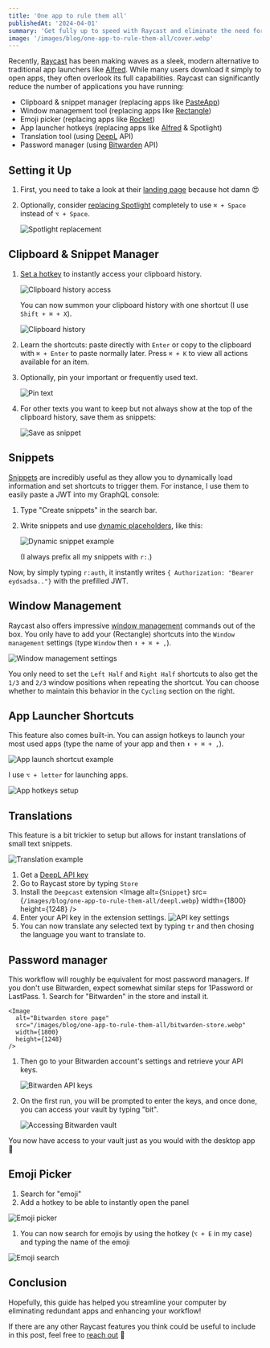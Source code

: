 ```yaml
---
title: 'One app to rule them all'
publishedAt: '2024-04-01'
summary: 'Get fully up to speed with Raycast and eliminate the need for separate tools like Paste and Rectangle and Rocket.'
image: '/images/blog/one-app-to-rule-them-all/cover.webp'
---
```


Recently, [Raycast](https://www.raycast.com/) has been making waves as a sleek, modern alternative to traditional app launchers like [Alfred](https://www.alfredapp.com/).
While many users download it simply to open apps, they often overlook its full capabilities.
Raycast can significantly reduce the number of applications you have running:

- Clipboard & snippet manager (replacing apps like [PasteApp](https://pasteapp.io/))
- Window management tool (replacing apps like [Rectangle](https://rectangleapp.com/))
- Emoji picker (replacing apps like [Rocket](https://matthewpalmer.net/rocket/))
- App launcher hotkeys (replacing apps like [Alfred](https://www.alfredapp.com/) & Spotlight)
- Translation tool (using [DeepL](https://www.deepl.com/) API)
- Password manager (using [Bitwarden](https://bitwarden.com/) API)

## Setting it Up

1. First, you need to take a look at their [landing page](https://www.raycast.com/) because hot damn 😍
1. Optionally, consider [replacing Spotlight](https://manual.raycast.com/hotkey) completely to use `⌘ + Space` instead of `⌥ + Space`.

   <Image
     alt="Spotlight replacement"
     src="/images/blog/one-app-to-rule-them-all/settings.webp"
     priority
     width={2300}
     height={1560}
   />

## Clipboard & Snippet Manager

1. [Set a hotkey](https://manual.raycast.com/command-aliases-and-hotkeys) to instantly access your clipboard history.

   <Image
     alt="Clipboard history access"
     src="/images/blog/one-app-to-rule-them-all/hotkey.webp"
     priority
     width={2300}
     height={1600}
   />

   You can now summon your clipboard history with one shortcut (I use `Shift + ⌘ + X`).

   <Image
     alt="Clipboard history"
     src="/images/blog/one-app-to-rule-them-all/clipboard-history.webp"
     priority
     width={1800}
     height={1248}
   />

1. Learn the shortcuts: paste directly with `Enter` or copy to the clipboard with `⌘ + Enter` to paste normally later. Press `⌘ + K` to view all actions available for an item.

1. Optionally, pin your important or frequently used text.

   <Image
     alt="Pin text"
     src="/images/blog/one-app-to-rule-them-all/pin.webp"
     priority
     width={1800}
     height={1248}
   />

1. For other texts you want to keep but not always show at the top of the clipboard history, save them as snippets:

   <Image
     alt="Save as snippet"
     src="/images/blog/one-app-to-rule-them-all/save-as-snippet.webp"
     width={1800}
     height={1248}
   />

## Snippets

[Snippets](https://manual.raycast.com/snippets) are incredibly useful as they allow you to dynamically load information and set shortcuts to trigger them.
For instance, I use them to easily paste a JWT into my GraphQL console:

1. Type "Create snippets" in the search bar.
1. Write snippets and use [dynamic placeholders](https://manual.raycast.com/dynamic-placeholders), like this:

   <Image
     alt="Dynamic snippet example"
     src="/images/blog/one-app-to-rule-them-all/snippet.webp"
     width={672}
     height={471}
   />

   (I always prefix all my snippets with `r:`.)

Now, by simply typing `r:auth`, it instantly writes `{ Authorization: "Bearer eydsadsa.."}` with the prefilled JWT.

## Window Management

Raycast also offers impressive [window management](https://manual.raycast.com/window-management) commands out of the box.
You only have to add your (Rectangle) shortcuts into the `Window management` settings (type `Window` then `⬆ + ⌘ + ,`).

<Image
  alt="Window management settings"
  src="/images/blog/one-app-to-rule-them-all/window-management.webp"
  width={2300}
  height={1600}
/>

You only need to set the `Left Half` and `Right Half` shortcuts to also get the `1/3` and `2/3` window positions when repeating the shortcut.
You can choose whether to maintain this behavior in the `Cycling` section on the right.

## App Launcher Shortcuts

This feature also comes built-in. You can assign hotkeys to launch your most used apps (type the name of your app and then `⬆ + ⌘ + ,`).

<Image
  alt="App launch shortcut example"
  src="/images/blog/one-app-to-rule-them-all/warp.webp"
  priority
  width={1724}
  height={359}
/>

I use `⌥ + letter` for launching apps.

<Image
  alt="App hotkeys setup"
  src="/images/blog/one-app-to-rule-them-all/hotkeys.webp"
  priority
  width={2300}
  height={1600}
/>

## Translations

This feature is a bit trickier to setup but allows for instant translations of small text snippets.

<Image
  alt="Translation example"
  src="/images/blog/one-app-to-rule-them-all/translate2.gif"
  priority
  width={1700}
  height={1700}
/>

1. Get a [DeepL API key](https://www.deepl.com/pro-api?cta=header-pro-api)
1. Go to Raycast store by typing `Store`
1. Install the `Deepcast` extension
   <Image
     alt={`Snippet`}
     src={`/images/blog/one-app-to-rule-them-all/deepl.webp`}
     width={1800}
     height={1248}
   />
1. Enter your API key in the extension settings.
   <Image
     alt="API key settings"
     src="/images/blog/one-app-to-rule-them-all/deepl-api-key.webp"
     width={2300}
     height={1600}
   />
1. You can now translate any selected text by typing `tr` and then chosing the language you want to translate to.

## Password manager

<Callout emoji="💡" type="info">
  This workflow will roughly be equivalent for most password managers. If you
  don't use Bitwarden, expect somewhat similar steps for 1Password or LastPass.
</Callout>
1. Search for "Bitwarden" in the store and install it.

    <Image
      alt="Bitwarden store page"
      src="/images/blog/one-app-to-rule-them-all/bitwarden-store.webp"
      width={1800}
      height={1248}
    />

1. Then go to your Bitwarden account's settings and retrieve your API keys.

   <Image
     alt="Bitwarden API keys"
     src="/images/blog/one-app-to-rule-them-all/bitwarden-keys.webp"
     priority
     width={2640}
     height={1994}
   />

1. On the first run, you will be prompted to enter the keys, and once done, you can access your vault by typing "bit".

   <Image
     alt="Accessing Bitwarden vault"
     src="/images/blog/one-app-to-rule-them-all/bitwarden-access.webp"
     width={1800}
     height={1248}
   />

You now have access to your vault just as you would with the desktop app 🥳

## Emoji Picker

1. Search for "emoji"
1. Add a hotkey to be able to instantly open the panel

<Image
  alt="Emoji picker"
  src="/images/blog/one-app-to-rule-them-all/emojis-store.webp"
  width={2148}
  height={1448}
/>

1. You can now search for emojis by using the hotkey (`⌥ + E` in my case) and typing the name of the emoji

<Image
  alt="Emoji search"
  src="/images/blog/one-app-to-rule-them-all/emojis-open.webp"
  width={1808}
  height={1256}
/>

## Conclusion

Hopefully, this guide has helped you streamline your computer by eliminating redundant apps and enhancing your workflow!

If there are any other Raycast features you think could be useful to include in this post, feel free to [reach out](https://twitter.com/nathanbrachotte) 🤗

